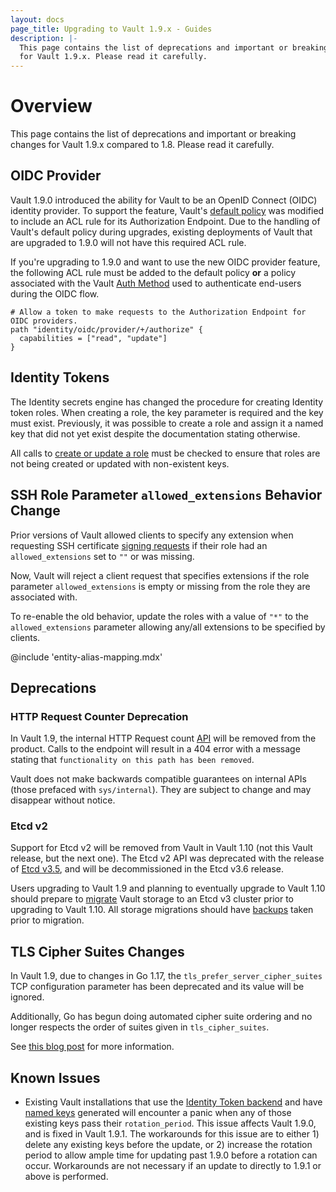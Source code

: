 ```yaml
---
layout: docs
page_title: Upgrading to Vault 1.9.x - Guides
description: |-
  This page contains the list of deprecations and important or breaking changes
  for Vault 1.9.x. Please read it carefully.
---
```


# Overview

This page contains the list of deprecations and important or breaking changes
for Vault 1.9.x compared to 1.8. Please read it carefully.

## OIDC Provider

Vault 1.9.0 introduced the ability for Vault to be an OpenID Connect (OIDC) identity
provider. To support the feature, Vault's [default policy](https://www.vaultproject.io/docs/concepts/policies#default-policy)
was modified to include an ACL rule for its Authorization Endpoint. Due to the handling
of Vault's default policy during upgrades, existing deployments of Vault that are upgraded
to 1.9.0 will not have this required ACL rule.

If you're upgrading to 1.9.0 and want to use the new OIDC provider feature, the following
ACL rule must be added to the default policy **or** a policy associated with the Vault
[Auth Method](https://www.vaultproject.io/docs/auth) used to authenticate end-users during
the OIDC flow.

```hcl
# Allow a token to make requests to the Authorization Endpoint for OIDC providers.
path "identity/oidc/provider/+/authorize" {
  capabilities = ["read", "update"]
}
```

## Identity Tokens

The Identity secrets engine has changed the procedure for creating Identity
token roles. When creating a role, the key parameter is required and the key
must exist. Previously, it was possible to create a role and assign it a named
key that did not yet exist despite the documentation stating otherwise.

All calls to [create or update a role](https://www.vaultproject.io/api/secret/identity/tokens#create-or-update-a-role)
must be checked to ensure that roles are not being created or updated with
non-existent keys.

## SSH Role Parameter `allowed_extensions` Behavior Change

Prior versions of Vault allowed clients to specify any extension when requesting
SSH certificate [signing requests](https://www.vaultproject.io/api/secret/ssh#sign-ssh-key)
if their role had an `allowed_extensions` set to `""` or was missing.

Now, Vault will reject a client request that specifies extensions if the role
parameter `allowed_extensions` is empty or missing from the role they are
associated with.

To re-enable the old behavior, update the roles with a value
of `"*"` to the `allowed_extensions` parameter allowing any/all extensions to be
specified by clients.

@include 'entity-alias-mapping.mdx'

## Deprecations

### HTTP Request Counter Deprecation

In Vault 1.9, the internal HTTP Request count
[API](https://www.vaultproject.io/api-docs/v1.8.x/system/internal-counters#http-requests)
will be removed from the product. Calls to the endpoint will result in a 404
error with a message stating that `functionality on this path has been removed`.

Vault does not make backwards compatible guarantees on internal APIs (those
prefaced with `sys/internal`). They are subject to change and may disappear
without notice.

### Etcd v2

Support for Etcd v2 will be removed from Vault in Vault 1.10 (not this Vault
release, but the next one). The Etcd v2 API
was deprecated with the release of [Etcd
v3.5](https://etcd.io/blog/2021/announcing-etcd-3.5/), and will be
decommissioned in the Etcd v3.6 release.

Users upgrading to Vault 1.9 and planning to eventually upgrade to Vault 1.10
should prepare to [migrate](/docs/commands/operator/migrate) Vault storage to
an Etcd v3 cluster prior to upgrading to Vault 1.10. All storage migrations
should have [backups](/docs/concepts/storage#backing-up-vault-s-persisted-data)
taken prior to migration.

## TLS Cipher Suites Changes

In Vault 1.9, due to changes in Go 1.17, the `tls_prefer_server_cipher_suites`
TCP configuration parameter has been deprecated and its value will be ignored.

Additionally, Go has begun doing automated cipher suite ordering and no longer
respects the order of suites given in `tls_cipher_suites`.

See [this blog post](https://go.dev/blog/tls-cipher-suites) for more information.

## Known Issues
- Existing Vault installations that use the [Identity Token
backend](/api-docs/secret/identity/tokens) and have [named
keys](/api-docs/secret/identity/tokens#create-a-named-key) generated will
encounter a panic when any of those existing keys pass their
`rotation_period`. This issue affects Vault 1.9.0, and is fixed in Vault 1.9.1. The
workarounds for this issue are to either 1) delete any existing keys before the
update, or 2) increase the rotation period to allow ample time for updating past
1.9.0 before a rotation can occur. Workarounds are not necessary if an update to
directly to 1.9.1 or above is performed.
